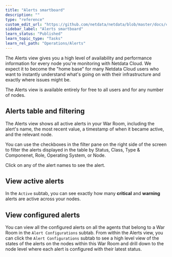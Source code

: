 ```yaml
---
title: "Alerts smartboard"
description: ""
type: "reference"
custom_edit_url: "https://github.com/netdata/netdata/blob/master/docs/cloud/alerts-notifications/smartboard.mdx"
sidebar_label: "Alerts smartboard"
learn_status: "Published"
learn_topic_type: "Tasks"
learn_rel_path: "Operations/Alerts"
---
```


The Alerts view gives you a high level of availability and performance information for every node you're
monitoring with Netdata Cloud. We expect it to become the "home base" for many Netdata Cloud users who want to instantly
understand what's going on with their infrastructure and exactly where issues might be.

The Alerts view is available entirely for free to all users and for any number of nodes.

## Alerts table and filtering

The Alerts view shows all active alerts in your War Room, including the alert's name, the most recent value, a
timestamp of when it became active, and the relevant node.

You can use the checkboxes in the filter pane on the right side of the screen to filter the alerts displayed in the
table
by Status, Class, Type & Componenet, Role, Operating System, or Node.

Click on any of the alert names to see the alert.

## View active alerts

In the `Active` subtab, you can see exactly how many **critical** and **warning** alerts are active across your nodes.

## View configured alerts

You can view all the configured alerts on all the agents that belong to a War Room in the `Alert Configurations` subtab.
From within the Alerts view, you can click the `Alert Configurations` subtab to see a high level view of the states of
the alerts on the nodes within this War Room and drill down to the node level where each alert is configured with their
latest status.








